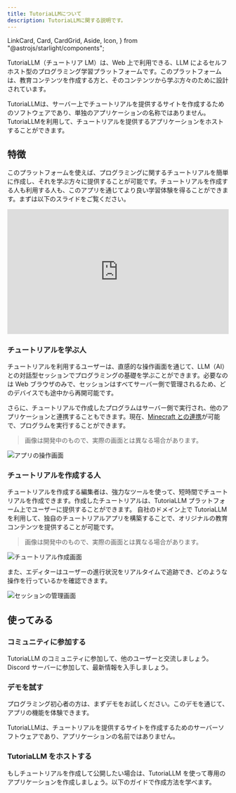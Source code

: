 ```yaml
---
title: TutoriaLLMについて
description: TutoriaLLMに関する説明です。
---
```


  LinkCard,
  Card,
  CardGrid,
  Aside,
  Icon,
} from "@astrojs/starlight/components";

TutoriaLLM（チュートリア LM）は、Web 上で利用できる、LLM によるセルフホスト型のプログラミング学習プラットフォームです。このプラットフォームは、教育コンテンツを作成する方と、そのコンテンツから学ぶ方々のために設計されています。

<Aside type="caution" title="注意">
  TutoriaLLMは、サーバー上でチュートリアルを提供するサイトを作成するためのソフトウェアであり、単独のアプリケーションの名称ではありません。TutoriaLLMを利用して、チュートリアルを提供するアプリケーションをホストすることができます。
</Aside>

## 特徴

このプラットフォームを使えば、プログラミングに関するチュートリアルを簡単に作成し、それを学ぶ方々に提供することが可能です。チュートリアルを作成する人も利用する人も、このアプリを通じてより良い学習体験を得ることができます。まずは以下のスライドをご覧ください。

<div style="position: relative; width: 100%; height: 0; padding-bottom: 56.25%;">
  <iframe
    src="https://docs.google.com/presentation/d/1PYHkX_mpfPebbhWHdUw9v0uklFfV1K9j07MLMhHmT4k/embed?start=false&loop=false&delayms=3000"
    style="position: absolute; top: 0; left: 0; width: 100%; height: 100%;"
    frameborder="0"
    allowfullscreen="true"
    mozallowfullscreen="true"
    webkitallowfullscreen="true"
  ></iframe>
</div>

### チュートリアルを学ぶ人

チュートリアルを利用するユーザーは、直感的な操作画面を通じて、LLM（AI）との対話型セッションでプログラミングの基礎を学ぶことができます。必要なのは Web ブラウザのみで、セッションはすべてサーバー側で管理されるため、どのデバイスでも途中から再開可能です。

さらに、チュートリアルで作成したプログラムはサーバー側で実行され、他のアプリケーションと連携することもできます。現在、[Minecraft との連携](/userguides/minecraft)が可能で、プログラムを実行することができます。

> 画像は開発中のもので、実際の画面とは異なる場合があります。

![アプリの操作画面](../../media/images/app.png)

### チュートリアルを作成する人

チュートリアルを作成する編集者は、強力なツールを使って、短時間でチュートリアルを作成できます。作成したチュートリアルは、TutoriaLLM プラットフォーム上でユーザーに提供することができます。
自社のドメイン上で TutoriaLLM を利用して、独自のチュートリアルアプリを構築することで、オリジナルの教育コンテンツを提供することが可能です。

> 画像は開発中のもので、実際の画面とは異なる場合があります。

![チュートリアル作成画面](../../media/images/tutorialEditor.png)

また、エディターはユーザーの進行状況をリアルタイムで追跡でき、どのような操作を行っているかを確認できます。

![セッションの管理画面](../../media/images/sessionManager.png)

## 使ってみる

### コミュニティに参加する

TutoriaLLM のコミュニティに参加して、他のユーザーと交流しましょう。Discord サーバーに参加して、最新情報を入手しましょう。

<LinkCard
  title="Discord サーバー"
  description="TutoriaLLMのコミュニティに参加しましょう。"
  href="https://discord.gg/VYWr3QDht2"
/>

### デモを試す

プログラミング初心者の方は、まずデモをお試しください。このデモを通じて、アプリの機能を体験できます。

<LinkCard
  title="デモを試す"
  description="TutoriaLLMのデモを体験しましょう。"
  href="https://demo.tutoriaLLM.com"
/>

<Aside type="caution" title="注意">
  TutoriaLLMは、チュートリアルを提供するサイトを作成するためのサーバーソフトウェアであり、アプリケーションの名前ではありません。
</Aside>

### TutoriaLLM をホストする

もしチュートリアルを作成して公開したい場合は、TutoriaLLM を使って専用のアプリケーションを作成しましょう。以下のガイドで作成方法を学べます。

<LinkCard
  title="GitHub リポジトリ"
  description="TutoriaLLMのソースコードを確認しましょう。"
  href="https://github.com/tutoriaLLM/tutoriaLLM"
/>

<LinkCard
  title="貢献する"
  description="TutoriaLLMをホストしたり、開発に貢献する方法を学びましょう。"
  href="/developer/contribute"
/>
